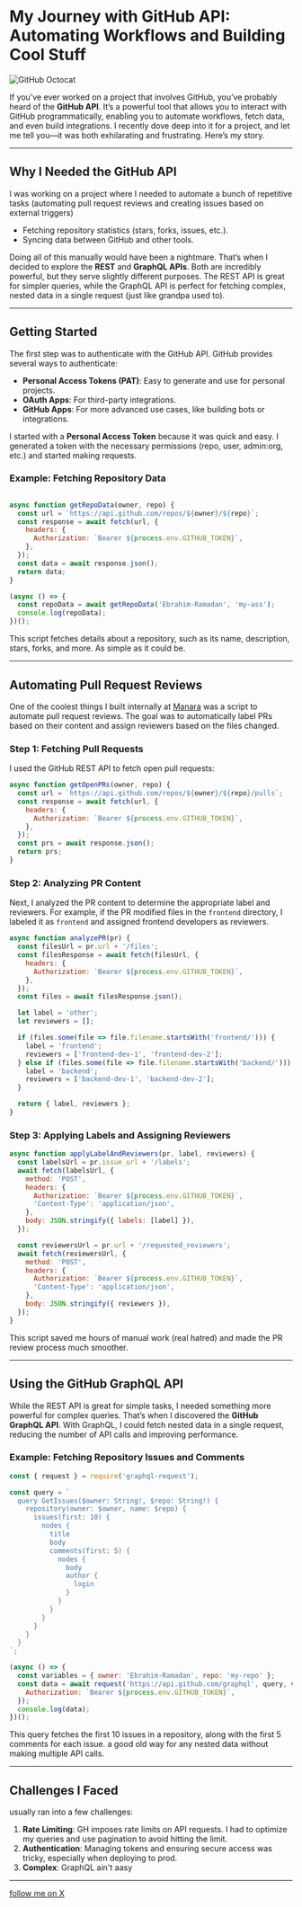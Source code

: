 # My Journey with GitHub API: Automating Workflows and Building Cool Stuff
![GitHub Octocat](https://github.com/Ebrahim-Ramadan/ebrahim-ramadan/blob/main/public/octocat.gif)

If you’ve ever worked on a project that involves GitHub, you’ve probably heard of the **GitHub API**. It’s a powerful tool that allows you to interact with GitHub programmatically, enabling you to automate workflows, fetch data, and even build integrations. I recently dove deep into it for a project, and let me tell you—it was both exhilarating and frustrating. Here’s my story.

---

## Why I Needed the GitHub API

I was working on a project where I needed to automate a bunch of repetitive tasks (automating pull request reviews and creating issues based on external triggers)

- Fetching repository statistics (stars, forks, issues, etc.).
- Syncing data between GitHub and other tools.

Doing all of this manually would have been a nightmare. That’s when I decided to explore the **REST** and **GraphQL APIs**. Both are incredibly powerful, but they serve slightly different purposes. The REST API is great for simpler queries, while the GraphQL API is perfect for fetching complex, nested data in a single request (just like grandpa used to).

---

## Getting Started

The first step was to authenticate with the GitHub API. GitHub provides several ways to authenticate:
- **Personal Access Tokens (PAT)**: Easy to generate and use for personal projects.
- **OAuth Apps**: For third-party integrations.
- **GitHub Apps**: For more advanced use cases, like building bots or integrations.

I started with a **Personal Access Token** because it was quick and easy. I generated a token with the necessary permissions (repo, user, admin:org, etc.) and started making requests.

### Example: Fetching Repository Data

```javascript

async function getRepoData(owner, repo) {
  const url = `https://api.github.com/repos/${owner}/${repo}`;
  const response = await fetch(url, {
    headers: {
      Authorization: `Bearer ${process.env.GITHUB_TOKEN}`,
    },
  });
  const data = await response.json();
  return data;
}

(async () => {
  const repoData = await getRepoData('Ebrahim-Ramadan', 'my-ass');
  console.log(repoData);
})();
```

This script fetches details about a repository, such as its name, description, stars, forks, and more. As simple as it could be.

---

## Automating Pull Request Reviews

One of the coolest things I built internally at [Manara](https://manara.tech/) was a script to automate pull request reviews. The goal was to automatically label PRs based on their content and assign reviewers based on the files changed.

### Step 1: Fetching Pull Requests

I used the GitHub REST API to fetch open pull requests:

```javascript
async function getOpenPRs(owner, repo) {
  const url = `https://api.github.com/repos/${owner}/${repo}/pulls`;
  const response = await fetch(url, {
    headers: {
      Authorization: `Bearer ${process.env.GITHUB_TOKEN}`,
    },
  });
  const prs = await response.json();
  return prs;
}
```

### Step 2: Analyzing PR Content

Next, I analyzed the PR content to determine the appropriate label and reviewers. For example, if the PR modified files in the `frontend` directory, I labeled it as `frontend` and assigned frontend developers as reviewers.

```javascript
async function analyzePR(pr) {
  const filesUrl = pr.url + '/files';
  const filesResponse = await fetch(filesUrl, {
    headers: {
      Authorization: `Bearer ${process.env.GITHUB_TOKEN}`,
    },
  });
  const files = await filesResponse.json();

  let label = 'other';
  let reviewers = [];

  if (files.some(file => file.filename.startsWith('frontend/'))) {
    label = 'frontend';
    reviewers = ['frontend-dev-1', 'frontend-dev-2'];
  } else if (files.some(file => file.filename.startsWith('backend/'))) {
    label = 'backend';
    reviewers = ['backend-dev-1', 'backend-dev-2'];
  }

  return { label, reviewers };
}
```

### Step 3: Applying Labels and Assigning Reviewers

```javascript
async function applyLabelAndReviewers(pr, label, reviewers) {
  const labelsUrl = pr.issue_url + '/labels';
  await fetch(labelsUrl, {
    method: 'POST',
    headers: {
      Authorization: `Bearer ${process.env.GITHUB_TOKEN}`,
      'Content-Type': 'application/json',
    },
    body: JSON.stringify({ labels: [label] }),
  });

  const reviewersUrl = pr.url + '/requested_reviewers';
  await fetch(reviewersUrl, {
    method: 'POST',
    headers: {
      Authorization: `Bearer ${process.env.GITHUB_TOKEN}`,
      'Content-Type': 'application/json',
    },
    body: JSON.stringify({ reviewers }),
  });
}
```

This script saved me hours of manual work (real hatred) and made the PR review process much smoother.

---

## Using the GitHub GraphQL API

While the REST API is great for simple tasks, I needed something more powerful for complex queries. That’s when I discovered the **GitHub GraphQL API**. With GraphQL, I could fetch nested data in a single request, reducing the number of API calls and improving performance.

### Example: Fetching Repository Issues and Comments

```javascript
const { request } = require('graphql-request');

const query = `
  query GetIssues($owner: String!, $repo: String!) {
    repository(owner: $owner, name: $repo) {
      issues(first: 10) {
        nodes {
          title
          body
          comments(first: 5) {
            nodes {
              body
              author {
                login
              }
            }
          }
        }
      }
    }
  }
`;

(async () => {
  const variables = { owner: 'Ebrahim-Ramadan', repo: 'my-repo' };
  const data = await request('https://api.github.com/graphql', query, variables, {
    Authorization: `Bearer ${process.env.GITHUB_TOKEN}`,
  });
  console.log(data);
})();
```

This query fetches the first 10 issues in a repository, along with the first 5 comments for each issue. a good old way for any nested data without making multiple API calls.

---

## Challenges I Faced

usually      ran into a few challenges:
1. **Rate Limiting**: GH imposes rate limits on API requests. I had to optimize my queries and use pagination to avoid hitting the limit.
2. **Authentication**: Managing tokens and ensuring secure access was tricky, especially when deploying to prod.
3. **Complex**: GraphQL ain't aasy



---


[follow me on X](https://x.com/scoopsahoykid)